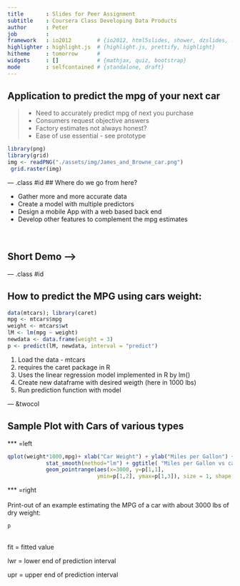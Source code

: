 ```yaml
---
title       : Slides for Peer Assignment
subtitle    : Coursera Class Developing Data Products
author      : Peter
job         : 
framework   : io2012        # {io2012, html5slides, shower, dzslides, ...}
highlighter : highlight.js  # {highlight.js, prettify, highlight}
hitheme     : tomorrow      # 
widgets     : []            # {mathjax, quiz, bootstrap}
mode        : selfcontained # {standalone, draft}
---
```


## Application to predict the mpg of your next car

> - Need to accurately predict mpg of next you purchase
> - Consumers request objective answers
> - Factory estimates not always honest?
> - Ease of use essential - see prototype

```r
library(png)
library(grid)
img <- readPNG("./assets/img/James_and_Browne_car.png")
 grid.raster(img)
```

--- .class #id
## Where do we go from here?

 - Gather more and more accurate data
 - Create a model with multiple predictors
 - Design a mobile App with a web based back end
 - Develop other features to complement the mpg estimates
<br>
<br>
<br>


##                                                          Short Demo --->

--- .class #id 

## How to predict the MPG using cars weight:

```r
data(mtcars); library(caret)
mpg <- mtcars$mpg
weight <- mtcars$wt
lM <- lm(mpg ~ weight)
newdata <- data.frame(weight = 3)
p <- predict(lM, newdata, interval = "predict")
```
1. Load the data - mtcars
2. requires the caret package in R
3. Uses the linear regression model implemented in R by lm()
4. Create new dataframe with desired weigth (here in 1000 lbs)
5. Run prediction function with model

--- &twocol

## Sample Plot with Cars of various types ##

*** =left
<br>

```r
qplot(weight*1000,mpg)+ xlab("Car Weight") + ylab("Miles per Gallon") +
            stat_smooth(method="lm") + ggtitle( "Miles per Gallon vs car weight in lbs") +
            geom_pointrange(aes(x=3000, y=p[1,1], 
                            ymin=p[1,2], ymax=p[1,3]), size = 1, shape = 22, colour = "red")
```
*** =right
  <br>
  <br>
Print-out of an example estimating the MPG of a 
car with about 3000 lbs of dry weight:
<br>

```r
p
```
<br>
fit = fitted value

lwr = lower end of prediction interval

upr = upper end of prediction interval

